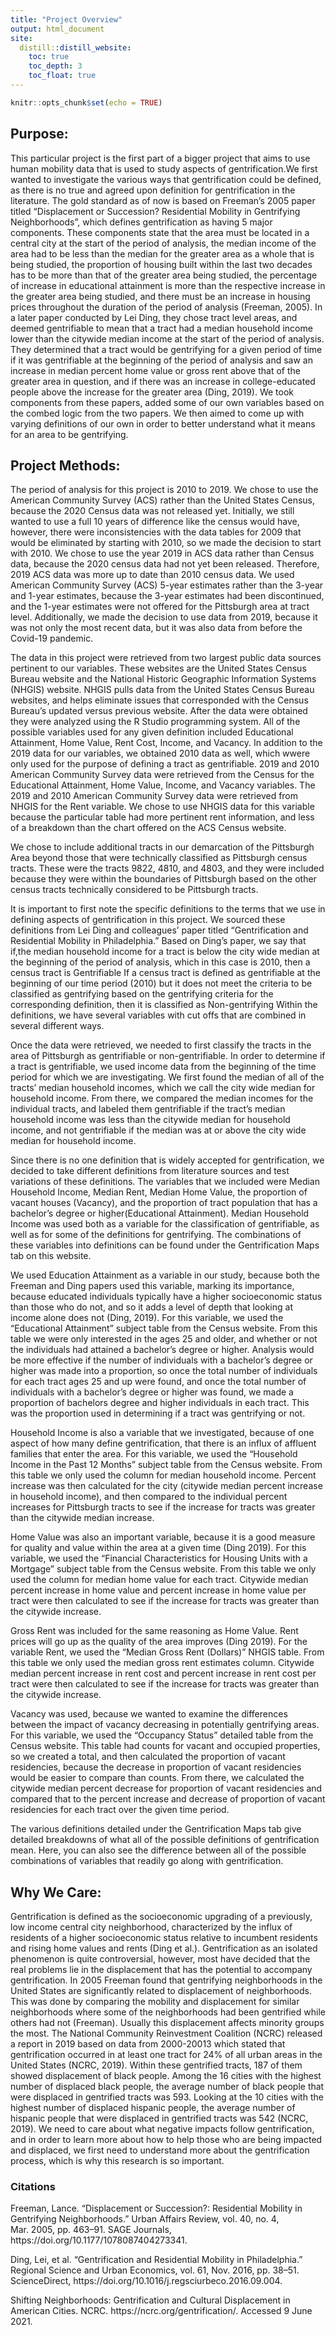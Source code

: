 ```yaml
---
title: "Project Overview"
output: html_document
site: 
  distill::distill_website:
    toc: true
    toc_depth: 3
    toc_float: true
---
```


```r
knitr::opts_chunk$set(echo = TRUE)
```


## Purpose:

This particular project is the first part of a bigger project that aims to use human mobility data that is used to study aspects of gentrification.We first wanted to investigate the various ways that gentrification could be defined, as there is no true and agreed upon definition for gentrification in the literature. The gold standard as of now is based on Freeman’s 2005 paper titled “Displacement or Succession? Residential Mobility in Gentrifying Neighborhoods”, which defines gentrification as having 5 major components. These components state that the area must be located in a central city at the start of the period of analysis, the median income of the area had to be less than the median for the greater area as a whole that is being studied, the proportion of housing built within the last two decades has to be more than that of the greater area being studied, the percentage of increase in educational attainment is more than the respective increase in the greater area being studied, and there must be an increase in housing prices throughout the duration of the period of analysis (Freeman, 2005). In a later paper conducted by Lei Ding, they chose tract level areas, and deemed gentrifiable to mean that a tract had a median household income lower than the citywide median income at the start of the period of analysis. They determined that a tract would be gentrifying for a given period of time if it was gentrifiable at the beginning of the period of analysis and saw an increase in median percent home value or gross rent above that of the greater area in question, and if there was an increase in college-educated people above the increase for the greater area (Ding, 2019). We took components from these papers, added some of our own variables based on the combed logic from the two papers. We then aimed to come up with varying definitions of our own in order to better understand what it means for an area to be gentrifying. 




## Project Methods:
The period of analysis for this project is 2010 to 2019. We chose to use the American Community Survey (ACS) rather than the United States Census, because the 2020 Census data was not released yet. Initially, we still wanted to use a full 10 years of difference like the census would have, however, there were inconsistencies with the data tables for 2009 that would be eliminated by starting with 2010, so we made the decision to start with 2010. We chose to use the year 2019 in ACS data rather than Census data, because the 2020 census data had not yet been released. Therefore, 2019 ACS data was more up to date than 2010 census data. We used American Community Survey (ACS) 5-year estimates rather than the 3-year and 1-year estimates, because the 3-year estimates had been discontinued, and the 1-year estimates were not offered for the Pittsburgh area at tract level. Additionally, we made the decision to use data from 2019, because it was not only the most recent data, but it was also data from before the Covid-19 pandemic. 

The data in this project were retrieved from two largest public data sources pertinent to our variables. These websites are the United States Census Bureau website and the National Historic Geographic Information Systems (NHGIS) website. NHGIS pulls data from the United States Census Bureau websites, and helps eliminate issues that corresponded with the Census Bureau’s updated versus previous website. After the data were obtained they were analyzed using the R Studio programming system. All of the possible variables used for any given definition included Educational Attainment, Home Value, Rent Cost, Income, and Vacancy. In addition to the 2019 data for our variables, we obtained 2010 data as well, which wwere only used for the purpose of defining a tract as gentrifiable. 2019 and 2010 American Community Survey data were retrieved from the Census for the Educational Attainment, Home Value, Income, and Vacancy variables. The 2019 and 2010 American Community Survey data were retrieved from NHGIS for the Rent variable. We chose to use NHGIS data for this variable because the particular table had more pertinent rent information, and less of a breakdown than the chart offered on the ACS Census website.

We chose to include additional tracts in our demarcation of the Pittsburgh Area beyond those that were technically classified as Pittsburgh census tracts. These were the tracts 9822, 4810, and 4803, and they were included because they were within the boundaries of Pittsburgh based on the other census tracts technically considered to be Pittsburgh tracts.

It is important to first note the specific definitions to the terms that we use in defining aspects of gentrification in this project. We sourced these definitions from Lei Ding and colleagues’ paper titled “Gentrification and Residential Mobility in Philadelphia.” Based on Ding’s paper, we say that if,the median household income for a tract  is below the city wide median at the beginning of the period of analysis, which in this case is 2010, then a census tract is Gentrifiable If a census tract is defined as gentrifiable at the beginning of our time period (2010) but it does not meet the criteria to be classified as gentrifying based on the gentrifying criteria for the corresponding definition, then it is classified as Non-gentrifying Within the definitions, we have several variables with cut offs that are combined in several different ways. 

Once the data were retrieved, we needed to first classify the tracts in the area of Pittsburgh as gentrifiable or non-gentrifiable. In order to determine if a tract is gentrifiable, we used income data from the beginning of the time period for which we are investigating. We first found the median of all of the tracts’ median household incomes, which we call the city wide median for household income. From there, we compared the median incomes for the individual tracts, and labeled them gentrifiable if the tract’s median household income was less than the citywide median for household income, and not gentrifiable if the median was at or above the city wide median for household income.

Since there is no one definition that is widely accepted for gentrification, we decided to take different definitions from literature sources and test variations of these definitions. The variables that we included were Median Household Income, Median Rent, Median Home Value, the proportion of vacant houses (Vacancy), and the proportion of tract population that has a bachelor’s degree or higher(Educational Attainment). Median Household Income was used both as a variable for the classification of gentrifiable, as well as for some of the definitions for gentrifying. The combinations of these variables into definitions can be found under the Gentrification Maps tab on this website. 

We used Education Attainment as a variable in our study, because both the Freeman and Ding papers used this variable, marking its importance, because educated individuals typically have a higher socioeconomic status than those who do not, and so it adds a level of depth that looking at income alone does not (Ding, 2019). For this variable, we used the “Educational Attainment” subject table from the Census website. From this table we were only interested in the ages 25 and older, and whether or not the individuals had attained a bachelor’s degree or higher. Analysis would be more effective if the number of individuals with a bachelor’s degree or higher was made into a proportion, so once the total number of individuals for each tract ages 25 and up were found, and once the total number of individuals with a bachelor’s degree or higher was found, we made a proportion of bachelors degree and higher individuals in each tract. This was the proportion used in determining if a tract was gentrifying or not. 

Household Income is also a variable that we investigated, because of one aspect of how many define gentrification, that there is an influx of affluent families that enter the area. For this variable, we used the “Household Income in the Past 12 Months” subject table from the Census website. From this table we only used the column for median household income. Percent increase was then calculated for the city (citywide median percent increase in household income), and then compared to the individual percent increases for Pittsburgh tracts to see if the increase for tracts was greater than the citywide median increase. 

Home Value was also an important variable, because it is a good measure for quality and value within the area at a given time (Ding 2019). For this variable, we used the “Financial Characteristics for Housing Units with a Mortgage” subject table from the Census website. From this table we only used the column for median home value for each tract. Citywide median percent increase in home value and percent increase in home value per tract were then calculated to see if the increase for tracts was greater than the citywide increase. 

Gross Rent was included for the same reasoning as Home Value. Rent prices will go up as the quality of the area improves (Ding 2019). For the variable Rent, we used the “Median Gross Rent (Dollars)” NHGIS table. From this table we only used the median gross rent estimates column. Citywide median percent increase in rent cost and percent increase in rent cost per tract were then calculated to see if the increase for tracts was greater than the citywide increase. 

Vacancy was used, because we wanted to examine the differences between the impact of vacancy decreasing in potentially gentrifying areas. For this variable, we used the “Occupancy Status” detailed table from the Census website. This table had counts for vacant and occupied properties, so we created a total, and then calculated the proportion of vacant residencies, because the decrease in proportion of vacant residencies would be easier to compare than counts. From there, we calculated the citywide median percent decrease for proportion of vacant residencies and compared that to the percent increase and decrease of proportion of vacant residencies for each tract over the given time period. 

The various definitions detailed under the Gentrification Maps tab give detailed breakdowns of what all of the possible definitions of gentrification mean. Here, you can also see the difference between all of the possible combinations of variables that readily go along with gentrification. 


## Why We Care:
Gentrification is defined as the socioeconomic upgrading of a previously, low income central city neighborhood, characterized by the influx of residents of a higher socioeconomic status relative to incumbent residents and rising home values and rents (Ding et al.). Gentrification as an isolated phenomenon is quite controversial, however, most have decided that the real problems lie in the displacement that has the potential to accompany gentrification. In 2005 Freeman found that gentrifying neighborhoods in the United States are significantly related to displacement of neighborhoods. This was done by comparing the mobility and displacement for similar neighborhoods where some of the neighborhoods had been gentrified while others had not (Freeman). Usually this displacement affects minority groups the most. The National Community Reinvestment Coalition (NCRC) released a report in 2019 based on data from 2000-20013 which stated that gentrification occurred in at least one tract for 24% of all urban areas in the United States (NCRC, 2019). Within these gentrified tracts, 187 of them showed displacement of black people. Among the 16 cities with the highest number of displaced black people, the average number of black people that were displaced in gentrified tracts was 593. Looking at the 10 cities with the highest number of displaced hispanic people, the average number of hispanic people that were displaced in gentrified tracts was 542 (NCRC, 2019). We need to care about what negative impacts follow gentrification, and in order to learn more about how to help those who are being impacted and displaced, we first need to understand more about the gentrification process, which is why this research is so important. 

### Citations
Freeman, Lance. “Displacement or Succession?: Residential Mobility in Gentrifying Neighborhoods.” Urban Affairs Review, vol. 40, no. 4, Mar. 2005, pp. 463–91. SAGE Journals, https://doi.org/10.1177/1078087404273341.

Ding, Lei, et al. “Gentrification and Residential Mobility in Philadelphia.” Regional Science and Urban Economics, vol. 61, Nov. 2016, pp. 38–51. ScienceDirect, https://doi.org/10.1016/j.regsciurbeco.2016.09.004.

Shifting Neighborhoods: Gentrification and Cultural Displacement in American Cities. NCRC. https://ncrc.org/gentrification/. Accessed 9 June 2021.





